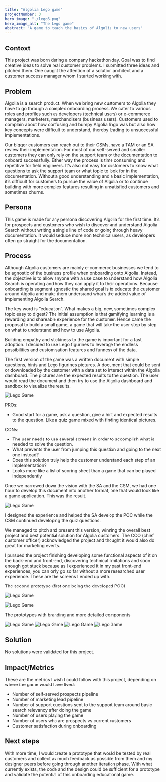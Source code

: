 ```yaml
---
title: "Algolia Lego game"
projectNumber: 3
hero_image: "./lego6.png"
hero_image_alt: "The Lego game"
abstract: "A game to teach the basics of Algolia to new users"
---
```


## Context
This project was born during a company hackathon day. Goal was to find creative ideas to solve real customer problems.
I submitted three ideas and pitched them. One caught the attention of a solution architect and a customer success manager whom I started working with.


## Problem
Algolia is a search product. When we bring new customers to Algolia they have to go through a complex onboarding process.
We cater to various roles and profiles such as developers (technical users) or e-commerce managers, marketers, merchandisers (business users).
Customers used to complain about how confusing and bumpy Algolia lingo was but also how key concepts were difficult to understand, thereby leading to unsuccessful implementations.

Our bigger customers can reach out to their CSMs, have a TAM or an SA review their implementation.
For most of our self-served and smaller customers they can only rely on the support team or the documentation to onboard successfully.
Either way the process is time consuming and repetitive for field engineers. It’s also not easy for customers to know what questions to ask the support team or what topic to look for in the documentation.
Without a good understanding and a basic implementation, it’s difficult for customers to pursue the value of Algolia or to continue building with more complex features resulting in unsatisfied customers and sometimes churns.

## Persona
This game is made for any persona discovering Algolia for the first time. It’s for prospects and customers who wish to discover and understand Algolia Search without writing a single line of code or going through heavy documentation.
It would seduce more non technical users, as developers often go straight for the documentation.


## Process
Although Algolia customers are mainly e-commerce businesses we tend to be agnostic of the business profile when onboarding onto Algolia.
Instead, the objective is to allow anyone with a use case to understand how Algolia Search is operating and how they can apply it to their operations.
Because onboarding is segment agnostic the shared goal is to educate the customer around Algolia and make them understand what’s the added value of implementing Algolia Search.

The key word is “education”. What makes a big, new, sometimes complex topic easy to digest? The initial assumption is that gamifying learning is a rewarding and shareable experience for the customer.
Hence came the proposal to build a small game, a game that will take the user step by step on what to understand and how to use Algolia.

Building empathy and stickiness to the game is important for a fast adoption. I decided to use Lego figurines to leverage the endless possibilities and customisation features and funness of the data.

The first version of the game was a written document with simple questions, hints and Lego figurines pictures. A document that could be sent or downloaded by the customer with a data set to interact within the Algolia dashboard.
The pictures are the expected results to the question.
The user would read the document and then try to use the Algolia dashboard and sandbox to visualize the results.

![Lego Game](./lego1.png)

PROs:
* Good start for a game, ask a question, give a hint and expected results to the question. Like a quiz game mixed with finding identical pictures.

CONs:
* The user needs to use several screens in order to accomplish what is needed to solve the question.
* What prevents the user from jumping this question and going to the next one instead?
* Does this solution truly help the customer understand each step of an implementation?
* Looks more like a list of scoring sheet than a game that can be played independently

Once we narrowed down the vision with the SA and the CSM, we had one hour to develop this document into another format, one that would look like a game application. This was the result.

![Lego Game](./lego2.png)

I designed the experience and helped the SA develop the POC while the CSM continued developing the quiz questions. 

We managed to pitch and present this version, winning the overall best project and best potential solution for Algolia customers. The CCO (chief customer officer) acknowledged the project and thought it would also do great for marketing events.

I pursued the project finishing developing some functional aspects of it on the back-end and front-end, discovering technical limitations and soon enough got stuck because as I experienced it in my past front-end experiences,
you can only go so far without a more researched user experience. These are the screens I ended up with.

The second prototype (first one being the developed POC)

![Lego Game](./lego3.png)

![Lego Game](./lego4.png)


The prototypes with branding and more detailed components

![Lego Game](./lego5.png)
![Lego Game](./lego6.png)
![Lego Game](./lego7.png)
![Lego Game](./lego8.png)

## Solution 
No solutions were validated for this project.

## Impact/Metrics
These are the metrics I wish I could follow with this project, depending on where the game would have lived:
* Number of self-served prospects pipeline
* Number of marketing lead pipeline
* Number of support questions sent to the support team around basic search relevancy after doing the game
* Number of users playing the game
* Number of users who are prospects vs current customers
* Customer satisfaction during onboarding


## Next steps
With more time, I would create a prototype that would be tested by real customers and collect as much feedback as possible from them and my designer peers before going through another iteration phase.
With what currently exists, the code and the design could be sufficient for a prototype and validate the potential of this onboarding educational game.



